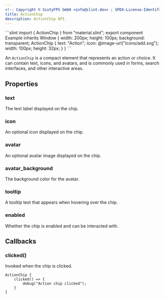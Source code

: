```yaml
---
<!-- Copyright © SixtyFPS GmbH <info@slint.dev> ; SPDX-License-Identifier: MIT -->
title: ActionChip
description: ActionChip API.
---
```



<CodeSnippetMD imagePath="" imageWidth="0" imageHeight="0" imageAlt="">
```slint
import { ActionChip } from "material.slint";
export component Example inherits Window {
    width: 200px;
    height: 100px;
    background: transparent;
    ActionChip {
        text: "Action";
        icon: @image-url("icons/add.svg");
        width: 100px;
        height: 32px;
    }
}
```
</CodeSnippetMD>

An `ActionChip` is a compact element that represents an action or choice. It can contain text, icons, and avatars, and is commonly used in forms, search interfaces, and other interactive areas.

## Properties

### text
<SlintProperty propName="text" typeName="string">
The text label displayed on the chip.
</SlintProperty>

### icon
<SlintProperty propName="icon" typeName="image">
An optional icon displayed on the chip.
</SlintProperty>

### avatar
<SlintProperty propName="avatar" typeName="image">
An optional avatar image displayed on the chip.
</SlintProperty>

### avatar_background
<SlintProperty propName="avatar_background" typeName="color" defaultValue="#00000000">
The background color for the avatar.
</SlintProperty>

### tooltip
<SlintProperty propName="tooltip" typeName="string">
A tooltip text that appears when hovering over the chip.
</SlintProperty>

### enabled
<SlintProperty propName="enabled" typeName="bool" defaultValue="true">
Whether the chip is enabled and can be interacted with.
</SlintProperty>

## Callbacks

### clicked()
Invoked when the chip is clicked.

```slint {2-4}
ActionChip {
    clicked() => {
        debug("Action chip clicked");
    }
}
``` 